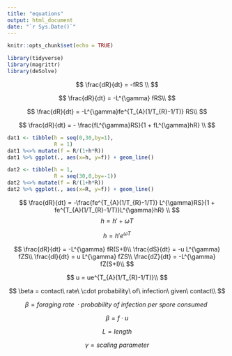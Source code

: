 ```yaml
---
title: "equations"
output: html_document
date: "`r Sys.Date()`"
---
```


```r
knitr::opts_chunk$set(echo = TRUE)
```


```r
library(tidyverse)
library(magrittr)
library(deSolve)
```



$$
\frac{dR}{dt} = -fRS \\
$$


$$
\frac{dR}{dt} = -L^{\gamma} fRS\\
$$

$$
\frac{dR}{dt} = -L^{\gamma}fe^{T_{A}(1/T_{R}-1/T)} RS\\
$$

$$
\frac{dR}{dt} = - \frac{fL^{\gamma}RS}{1 + fL^{\gamma}hR} \\
$$

```r
dat1 <- tibble(h = seq(0,30,by=1),
               R = 1)
dat1 %<>% mutate(f = R/(1+h*R))
dat1 %>% ggplot(., aes(x=h, y=f)) + geom_line()

dat2 <- tibble(h = 1,
               R = seq(30,0,by=-1))
dat2 %<>% mutate(f = R/(1+h*R))
dat2 %>% ggplot(., aes(x=R, y=f)) + geom_line()

```



$$
\frac{dR}{dt} = -\frac{fe^{T_{A}(1/T_{R}-1/T)} L^{\gamma}RS}{1 + fe^{T_{A}(1/T_{R}-1/T)}L^{\gamma}hR} \\
$$
$$
h = h' + {\omega}T
$$

$$
h = h'e^{{\omega}T}
$$



$$
\frac{dR}{dt} = -L^{\gamma} fR(S+I)\\
\frac{dS}{dt} = -u L^{\gamma} fZS\\
\frac{dI}{dt} = u L^{\gamma} fZS\\
\frac{dZ}{dt} = -L^{\gamma} fZ(S+I)\\
$$

$$
u = ue^{T_{A}(1/T_{R}-1/T)}\\
$$

$$
\beta = contact\ rate\ \cdot probability\ of\ infection\ given\ contact\\
$$

$$
\beta = foraging\ rate\ \cdot probability\ of\ infection\ per\ spore\ consumed\
$$

$$
\beta = f \cdot u
$$

$$
L = length
$$

$$
\gamma = scaling\ parameter
$$



